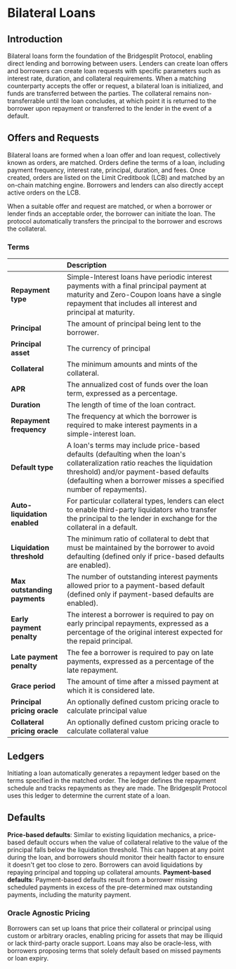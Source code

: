 
# Bilateral Loans
## Introduction
Bilateral loans form the foundation of the Bridgesplit Protocol, enabling direct lending and borrowing between users. Lenders can create loan offers and borrowers can create loan requests  with specific parameters such as interest rate, duration, and collateral requirements. When a matching counterparty accepts the offer or request, a bilateral loan is initialized, and funds are transferred between the parties. The collateral remains non-transferrable until the loan concludes, at which point it is returned to the borrower upon repayment or transferred to the lender in the event of a default.

## Offers and Requests
Bilateral loans are formed when a loan offer and loan request, collectively known as orders, are matched. Orders define the terms of a loan, including payment frequency, interest rate, principal, duration, and fees. Once created, orders are listed on the Limit Creditbook (LCB) and matched by an on-chain matching engine. Borrowers and lenders can also directly accept active orders on the LCB.

When a suitable offer and request are matched, or when a borrower or lender finds an acceptable order, the borrower can initiate the loan. The protocol automatically transfers the principal to the borrower and escrows the collateral.

### Terms
| <FixedTblCol text="Term"/> | Description  |
|:---|:---|
| **Repayment type** | Simple-Interest loans have periodic interest payments with a final principal payment at maturity and Zero-Coupon loans have a single repayment that includes all interest and principal at maturity. |
| **Principal** | The amount of principal being lent to the borrower. |
| **Principal asset** | The currency of principal |
| **Collateral** | The minimum amounts and mints of the collateral. |
| **APR** | The annualized cost of funds over the loan term, expressed as a percentage. |
| **Duration** | The length of time of the loan contract. |
| **Repayment frequency** | The frequency at which the borrower is required to make interest payments in a simple-interest loan. |
| **Default type** | A loan's terms may include price-based defaults (defaulting when the loan's collateralization ratio reaches the liquidation threshold) and/or payment-based defaults (defaulting when a borrower misses a specified number of repayments). |
| **Auto-liquidation enabled** | For particular collateral types, lenders can elect to enable third-party liquidators who transfer the principal to the lender in exchange for the collateral in a default. |
| **Liquidation threshold** | The minimum ratio of collateral to debt that must be maintained by the borrower to avoid defaulting (defined only if price-based defaults are enabled). |
| **Max outstanding payments** | The number of outstanding interest payments allowed prior to a payment-based default (defined only if payment-based defaults are enabled). |
| **Early payment penalty** | The interest a borrower is required to pay on early principal repayments, expressed as a percentage of the original interest expected for the repaid principal. |
| **Late payment penalty** | The fee a borrower is required to pay on late payments, expressed as a percentage of the late repayment. |
| **Grace period** | The amount of time after a missed payment at which it is considered late. |
| **Principal pricing oracle** | An optionally defined custom pricing oracle to calculate principal value  |
|**Collateral pricing oracle** | An optionally defined custom pricing oracle to calculate collateral value  |

## Ledgers
Initiating a loan automatically generates a repayment ledger based on the terms specified in the matched order. The ledger defines the repayment schedule and tracks repayments as they are made. The Bridgesplit Protocol uses this ledger to determine the current state of a loan.
## Defaults
**Price-based defaults**: Similar to existing liquidation mechanics, a price-based default occurs when the value of collateral relative to the value of the principal falls below the liquidation threshold. This can happen at any point during the loan, and borrowers should monitor their health factor to ensure it doesn't get too close to zero. Borrowers can avoid liquidations by repaying principal and topping up collateral amounts.
**Payment-based defaults**: Payment-based defaults result from a borrower missing scheduled payments in excess of the pre-determined max outstanding payments, including the maturity payment. 
### Oracle Agnostic Pricing
 Borrowers can set up loans that price their collateral or principal using custom or arbitrary oracles, enabling pricing for assets that may be illiquid or lack third-party oracle support. Loans may also be oracle-less, with borrowers proposing terms that solely default based on missed payments or loan expiry.